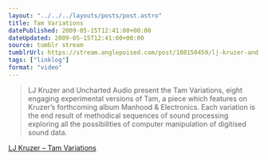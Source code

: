 ```yaml
---
layout: "../../../layouts/posts/post.astro"
title: Tam Variations
datePublished: 2009-05-15T12:41:00+00:00
dateUpdated: 2009-05-15T12:41:00+00:00
source: tumblr stream
tumblrUrl: https://stream.anglepoised.com/post/108150459/lj-kruzer-and-uncharted-audio-present-the-tam
tags: ["linklog"]
format: "video"
---
```


> LJ Kruzer and Uncharted Audio present the Tam Variations, eight engaging experimental versions of Tam, a piece which features on Kruzer&rsquo;s forthcoming album Manhood & Electronics. Each variation is the end result of methodical sequences of sound processing exploring all the possibilities of computer manipulation of digitised sound data.

[LJ Kruzer &#8211; Tam Variations][1]

[1]: https://archive.org/details/Tam_Variations-4814
